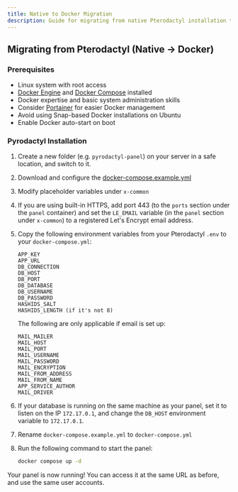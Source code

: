 ```yaml
---
title: Native to Docker Migration
description: Guide for migrating from native Pterodactyl installation to Pyrodactyl with Docker
---
```


## Migrating from Pterodactyl (Native → Docker)

### Prerequisites

- Linux system with root access
- [Docker Engine](https://docs.docker.com/engine/install/) and [Docker Compose](https://docs.docker.com/compose/install/) installed
- Docker expertise and basic system administration skills
- Consider [Portainer](https://docs.portainer.io/start/install) for easier Docker management
- Avoid using Snap-based Docker installations on Ubuntu
- Enable Docker auto-start on boot

### Pyrodactyl Installation

1. Create a new folder (e.g. `pyrodactyl-panel`) on your server in a safe location, and switch to it.
2. Download and configure the [docker-compose.example.yml](https://raw.githubusercontent.com/pyrohost/pyrodactyl/main/docker-compose.example.yml)
3. Modify placeholder variables under `x-common`
4. If you are using built-in HTTPS, add port 443 (to the `ports` section under the `panel` container) and set the `LE_EMAIL` variable (in the `panel` section under `x-common`) to a registered Let's Encrypt email address.
5. Copy the following environment variables from your Pterodactyl `.env` to your `docker-compose.yml`:

   ```
   APP_KEY
   APP_URL
   DB_CONNECTION
   DB_HOST
   DB_PORT
   DB_DATABASE
   DB_USERNAME
   DB_PASSWORD
   HASHIDS_SALT
   HASHIDS_LENGTH (if it's not 8)
   ```

   The following are only applicable if email is set up:

   ```
   MAIL_MAILER
   MAIL_HOST
   MAIL_PORT
   MAIL_USERNAME
   MAIL_PASSWORD
   MAIL_ENCRYPTION
   MAIL_FROM_ADDRESS
   MAIL_FROM_NAME
   APP_SERVICE_AUTHOR
   MAIL_DRIVER
   ```

6. If your database is running on the same machine as your panel, set it to listen on the IP `172.17.0.1`, and change the `DB_HOST` environment variable to `172.17.0.1`.
7. Rename `docker-compose.example.yml` to `docker-compose.yml`
8. Run the following command to start the panel:
   ```bash
   docker compose up -d
   ```

Your panel is now running! You can access it at the same URL as before, and use the same user accounts.
